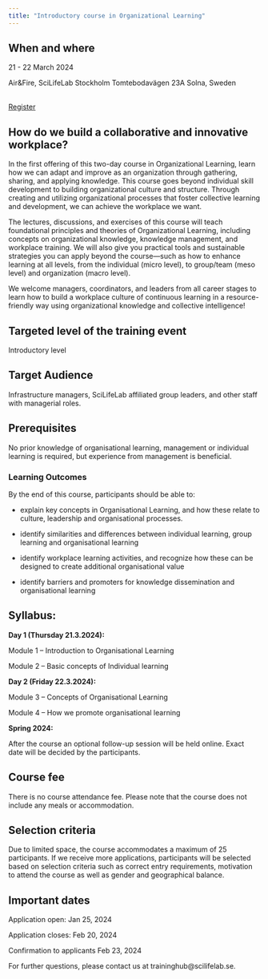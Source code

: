 ```yaml
---
title: "Introductory course in Organizational Learning"
---
```


## When and where

21 - 22 March 2024

Air&Fire, SciLifeLab Stockholm
Tomtebodavägen 23A
Solna, Sweden  

<br>
<a class="nice-button" href="https://forms.gle/5F7NWfUMEmCFLgDQ8"> Register
</a>


## How do we build a collaborative and innovative workplace?

In the first offering of this two-day course in Organizational Learning, learn how we can adapt and improve as an organization through gathering, sharing, and applying knowledge. This course goes beyond individual skill development to building organizational culture and structure. Through creating and utilizing organizational processes that foster collective learning and development, we can achieve the workplace we want.

The lectures, discussions, and exercises of this course will teach foundational principles and theories of Organizational Learning, including concepts on organizational knowledge, knowledge management, and workplace training.
We will also give you practical tools and sustainable strategies you can apply beyond the course—such as how to enhance learning at all levels, from the individual (micro level), to group/team (meso level) and organization (macro level).

We welcome managers, coordinators, and leaders from all career stages to learn how to build a workplace culture of continuous learning in a resource-friendly way using organizational knowledge and collective intelligence!

## Targeted level of the training event
Introductory level

## Target Audience
Infrastructure managers, SciLifeLab affiliated group leaders, and other staff with managerial roles.

## Prerequisites
No prior knowledge of organisational learning, management or individual learning is required, but experience from management is beneficial. 

### Learning Outcomes

By the end of this course, participants should be able to:

* explain key concepts in Organisational Learning, and how these relate to culture, leadership and organisational processes.

* identify similarities and differences between individual learning, group learning and organisational learning

* identify workplace learning activities, and recognize how these can be designed to create additional organisational value

* identify barriers and promoters for knowledge dissemination and organisational learning

## Syllabus:
**Day 1 (Thursday 21.3.2024):**                

Module 1 – Introduction to Organisational Learning

Module 2 – Basic concepts of Individual learning

**Day 2 (Friday 22.3.2024):**                     

Module 3 – Concepts of Organisational Learning

Module 4 – How we promote organisational learning

**Spring 2024:**

After the course an optional follow-up session will be held online. Exact date will be decided by the participants.

## Course fee
There is no course attendance fee. Please note that the course does not include any meals or accommodation.

## Selection criteria
Due to limited space, the course accommodates a maximum of 25 participants. If we receive more applications, participants will be selected based on selection criteria such as correct entry requirements, motivation to attend the course as well as gender and geographical balance.

## Important dates
Application open: Jan 25, 2024

Application closes: Feb 20, 2024

Confirmation to applicants Feb 23, 2024

For further questions, please contact us at traininghub@scilifelab.se.